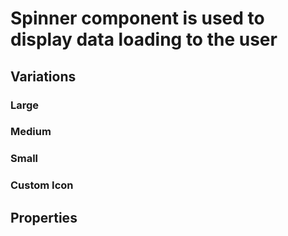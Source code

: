 
# Spinner component is used to display data loading to the user

## Variations

### Large

<Canvas>
  <Story id="components-spinner--large" />
</Canvas>

### Medium

<Canvas>
  <Story id="components-spinner--medium" />
</Canvas>

### Small

<Canvas>
  <Story id="components-spinner--small" />
</Canvas>

### Custom Icon

<Canvas>
  <Story id="components-spinner--custom-icon" />
</Canvas>

## Properties

<ArgsTable of="bq-spinner" />
